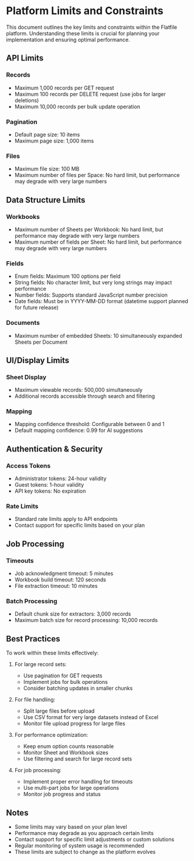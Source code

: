 # Platform Limits and Constraints

This document outlines the key limits and constraints within the Flatfile platform. Understanding these limits is crucial for planning your implementation and ensuring optimal performance.

## API Limits

### Records
- Maximum 1,000 records per GET request
- Maximum 100 records per DELETE request (use jobs for larger deletions)
- Maximum 10,000 records per bulk update operation

### Pagination
- Default page size: 10 items
- Maximum page size: 1,000 items

### Files
- Maximum file size: 100 MB
- Maximum number of files per Space: No hard limit, but performance may degrade with very large numbers

## Data Structure Limits

### Workbooks
- Maximum number of Sheets per Workbook: No hard limit, but performance may degrade with very large numbers
- Maximum number of fields per Sheet: No hard limit, but performance may degrade with very large numbers

### Fields
- Enum fields: Maximum 100 options per field
- String fields: No character limit, but very long strings may impact performance
- Number fields: Supports standard JavaScript number precision
- Date fields: Must be in YYYY-MM-DD format (datetime support planned for future release)

### Documents
- Maximum number of embedded Sheets: 10 simultaneously expanded Sheets per Document

## UI/Display Limits

### Sheet Display
- Maximum viewable records: 500,000 simultaneously
- Additional records accessible through search and filtering

### Mapping
- Mapping confidence threshold: Configurable between 0 and 1
- Default mapping confidence: 0.99 for AI suggestions

## Authentication & Security

### Access Tokens
- Administrator tokens: 24-hour validity
- Guest tokens: 1-hour validity
- API key tokens: No expiration

### Rate Limits
- Standard rate limits apply to API endpoints
- Contact support for specific limits based on your plan

## Job Processing

### Timeouts
- Job acknowledgment timeout: 5 minutes
- Workbook build timeout: 120 seconds
- File extraction timeout: 10 minutes

### Batch Processing
- Default chunk size for extractors: 3,000 records
- Maximum batch size for record processing: 10,000 records

## Best Practices

To work within these limits effectively:

1. For large record sets:
   - Use pagination for GET requests
   - Implement jobs for bulk operations
   - Consider batching updates in smaller chunks

2. For file handling:
   - Split large files before upload
   - Use CSV format for very large datasets instead of Excel
   - Monitor file upload progress for large files

3. For performance optimization:
   - Keep enum option counts reasonable
   - Monitor Sheet and Workbook sizes
   - Use filtering and search for large record sets

4. For job processing:
   - Implement proper error handling for timeouts
   - Use multi-part jobs for large operations
   - Monitor job progress and status

## Notes

- Some limits may vary based on your plan level
- Performance may degrade as you approach certain limits
- Contact support for specific limit adjustments or custom solutions
- Regular monitoring of system usage is recommended
- These limits are subject to change as the platform evolves